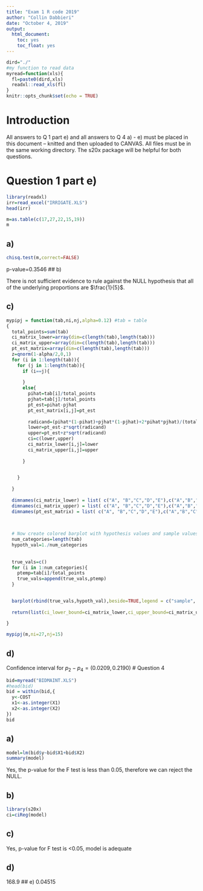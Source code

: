 ```yaml
---
title: "Exam 1 R code 2019"
author: "Collin Dabbieri"
date: "October 4, 2019"
output: 
  html_document:
    toc: yes
    toc_float: yes
---
```


```r
dird="./"
#my function to read data 
myread=function(xls){
  fl=paste0(dird,xls)
  readxl::read_xls(fl)
}
knitr::opts_chunk$set(echo = TRUE)
```


# Introduction

All answers to Q 1 part e) and all answers to Q 4 a) - e) must be placed in this document -- knitted and then uploaded to CANVAS.
All files must be in the same working directory. The s20x package will be helpful for both questions. 

# Question 1 part e)

```r
library(readxl)
irr=read_excel("IRRIGATE.XLS")
head(irr)

m=as.table(c(17,27,22,15,19))
m
```

## a)

```r
chisq.test(m,correct=FALSE)
```

p-value=0.3546
## b)

There is not sufficient evidence to rule against the NULL hypothesis that all of the underlying proportions are $\frac{1}{5}$.

## c)

```r
mypipj = function(tab,ni,nj,alpha=0.12) #tab = table
{
  total_points=sum(tab)
  ci_matrix_lower=array(dim=c(length(tab),length(tab)))
  ci_matrix_upper=array(dim=c(length(tab),length(tab)))
  pt_est_matrix=array(dim=c(length(tab),length(tab)))
  z=qnorm(1-alpha/2,0,1)
  for (i in 1:length(tab)){
    for (j in 1:length(tab)){
      if (i==j){
        
      }
      else{
        pihat=tab[i]/total_points
        pjhat=tab[j]/total_points
        pt_est=pihat-pjhat
        pt_est_matrix[i,j]=pt_est
      
        radicand=(pihat*(1-pihat)+pjhat*(1-pjhat)+2*pihat*pjhat)/(total_points)
        lower=pt_est-z*sqrt(radicand)
        upper=pt_est+z*sqrt(radicand)
        ci=c(lower,upper)
        ci_matrix_lower[i,j]=lower
        ci_matrix_upper[i,j]=upper
        
      }

      
    }
    
  }
  
  dimnames(ci_matrix_lower) = list( c("A", "B","C","D","E"),c("A","B","C","D","E"))
  dimnames(ci_matrix_upper) = list( c("A", "B","C","D","E"),c("A","B","C","D","E")) 
  dimnames(pt_est_matrix) = list( c("A", "B","C","D","E"),c("A","B","C","D","E"))

  
  
  # Now create colored barplot with hypothesis values and sample values
  num_categories=length(tab)
  hypoth_val=1./num_categories
 
  
  true_vals=c()
  for (i in 1:num_categories){
    ptemp=tab[i]/total_points
    true_vals=append(true_vals,ptemp)
  }

  
  barplot(rbind(true_vals,hypoth_val),beside=TRUE,legend = c("sample", "hypothesis"),xlab="Categories",ylab="Proportion",col=c('lightblue','magenta'))
  
  return(list(ci_lower_bound=ci_matrix_lower,ci_upper_bound=ci_matrix_upper,pt_est=pt_est_matrix))
  
}

mypipj(m,ni=27,nj=15)
```



## d)

Confidence interval for $p_2-p_4=(0.0209,0.2190)$
# Question 4

```r
bid=myread("BIDMAINT.XLS")
#head(bid)
bid = within(bid,{
  y<-COST
  x1<-as.integer(X1)
  x2<-as.integer(X2)
})
bid
```



## a)

```r
model=lm(bid$y~bid$X1+bid$X2)
summary(model)
```
Yes, the p-value for the F test is less than 0.05, therefore we can reject the NULL.

## b)

```r
library(s20x)
ci=ciReg(model)
```


## c)
Yes, p-value for F test is <0.05, model is adequate

## d)
168.9
## e)
0.04515
